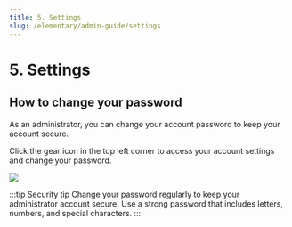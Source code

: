 ```yaml
---
title: 5. Settings
slug: /elementary/admin-guide/settings
---
```



# 5. Settings

## How to change your password

As an administrator, you can change your account password to keep your account secure.

Click the gear icon in the top left corner to access your account settings and change your password.

<Image src="/img/en/elementary/admin/05-01.jpg" size="lg" />

:::tip Security tip
Change your password regularly to keep your administrator account secure. Use a strong password that includes letters, numbers, and special characters.
:::
